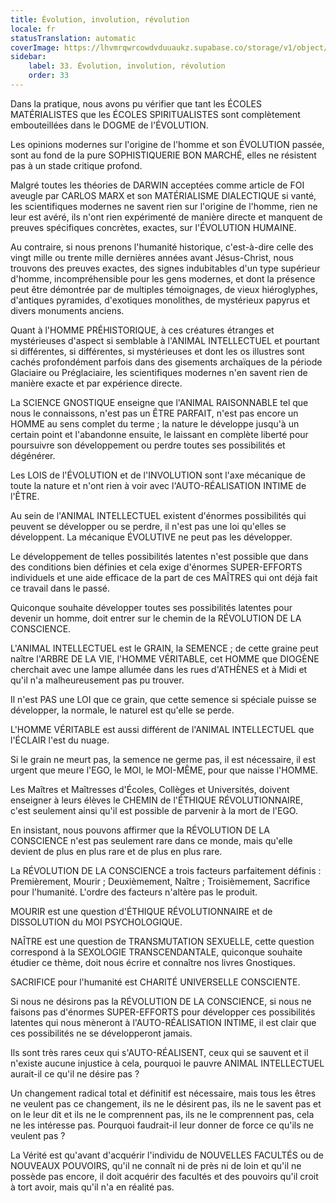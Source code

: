 ```yaml
---
title: Évolution, involution, révolution
locale: fr
statusTranslation: automatic
coverImage: https://lhvmrqwrcowdvduuaukz.supabase.co/storage/v1/object/public/strapi-uploads/small_cover-educacion-fundamental.webp-2d51a7828a2b1309555be27f7e2a61a0.webp
sidebar:
    label: 33. Évolution, involution, révolution
    order: 33
---
```

Dans la pratique, nous avons pu vérifier que tant les ÉCOLES MATÉRIALISTES que les ÉCOLES SPIRITUALISTES sont complètement embouteillées dans le DOGME de l'ÉVOLUTION.

Les opinions modernes sur l'origine de l'homme et son ÉVOLUTION passée, sont au fond de la pure SOPHISTIQUERIE BON MARCHÉ, elles ne résistent pas à un stade critique profond.

Malgré toutes les théories de DARWIN acceptées comme article de FOI aveugle par CARLOS MARX et son MATÉRIALISME DIALECTIQUE si vanté, les scientifiques modernes ne savent rien sur l'origine de l'homme, rien ne leur est avéré, ils n'ont rien expérimenté de manière directe et manquent de preuves spécifiques concrètes, exactes, sur l'ÉVOLUTION HUMAINE.

Au contraire, si nous prenons l'humanité historique, c'est-à-dire celle des vingt mille ou trente mille dernières années avant Jésus-Christ, nous trouvons des preuves exactes, des signes indubitables d'un type supérieur d'homme, incompréhensible pour les gens modernes, et dont la présence peut être démontrée par de multiples témoignages, de vieux hiéroglyphes, d'antiques pyramides, d'exotiques monolithes, de mystérieux papyrus et divers monuments anciens.

Quant à l'HOMME PRÉHISTORIQUE, à ces créatures étranges et mystérieuses d'aspect si semblable à l'ANIMAL INTELLECTUEL et pourtant si différentes, si différentes, si mystérieuses et dont les os illustres sont cachés profondément parfois dans des gisements archaïques de la période Glaciaire ou Préglaciaire, les scientifiques modernes n'en savent rien de manière exacte et par expérience directe.

La SCIENCE GNOSTIQUE enseigne que l'ANIMAL RAISONNABLE tel que nous le connaissons, n'est pas un ÊTRE PARFAIT, n'est pas encore un HOMME au sens complet du terme ; la nature le développe jusqu'à un certain point et l'abandonne ensuite, le laissant en complète liberté pour poursuivre son développement ou perdre toutes ses possibilités et dégénérer.

Les LOIS de l'ÉVOLUTION et de l'INVOLUTION sont l'axe mécanique de toute la nature et n'ont rien à voir avec l'AUTO-RÉALISATION INTIME de l'ÊTRE.

Au sein de l'ANIMAL INTELLECTUEL existent d'énormes possibilités qui peuvent se développer ou se perdre, il n'est pas une loi qu'elles se développent. La mécanique ÉVOLUTIVE ne peut pas les développer.

Le développement de telles possibilités latentes n'est possible que dans des conditions bien définies et cela exige d'énormes SUPER-EFFORTS individuels et une aide efficace de la part de ces MAÎTRES qui ont déjà fait ce travail dans le passé.

Quiconque souhaite développer toutes ses possibilités latentes pour devenir un homme, doit entrer sur le chemin de la RÉVOLUTION DE LA CONSCIENCE.

L'ANIMAL INTELLECTUEL est le GRAIN, la SEMENCE ; de cette graine peut naître l'ARBRE DE LA VIE, l'HOMME VÉRITABLE, cet HOMME que DIOGÈNE cherchait avec une lampe allumée dans les rues d'ATHÈNES et à Midi et qu'il n'a malheureusement pas pu trouver.

Il n'est PAS une LOI que ce grain, que cette semence si spéciale puisse se développer, la normale, le naturel est qu'elle se perde.

L'HOMME VÉRITABLE est aussi différent de l'ANIMAL INTELLECTUEL que l'ÉCLAIR l'est du nuage.

Si le grain ne meurt pas, la semence ne germe pas, il est nécessaire, il est urgent que meure l'EGO, le MOI, le MOI-MÊME, pour que naisse l'HOMME.

Les Maîtres et Maîtresses d'Écoles, Collèges et Universités, doivent enseigner à leurs élèves le CHEMIN de l'ÉTHIQUE RÉVOLUTIONNAIRE, c'est seulement ainsi qu'il est possible de parvenir à la mort de l'EGO.

En insistant, nous pouvons affirmer que la RÉVOLUTION DE LA CONSCIENCE n'est pas seulement rare dans ce monde, mais qu'elle devient de plus en plus rare et de plus en plus rare.

La RÉVOLUTION DE LA CONSCIENCE a trois facteurs parfaitement définis : Premièrement, Mourir ; Deuxièmement, Naître ; Troisièmement, Sacrifice pour l'humanité. L'ordre des facteurs n'altère pas le produit.

MOURIR est une question d'ÉTHIQUE RÉVOLUTIONNAIRE et de DISSOLUTION du MOI PSYCHOLOGIQUE.

NAÎTRE est une question de TRANSMUTATION SEXUELLE, cette question correspond à la SEXOLOGIE TRANSCENDANTALE, quiconque souhaite étudier ce thème, doit nous écrire et connaître nos livres Gnostiques.

SACRIFICE pour l'humanité est CHARITÉ UNIVERSELLE CONSCIENTE.

Si nous ne désirons pas la RÉVOLUTION DE LA CONSCIENCE, si nous ne faisons pas d'énormes SUPER-EFFORTS pour développer ces possibilités latentes qui nous mèneront à l'AUTO-RÉALISATION INTIME, il est clair que ces possibilités ne se développeront jamais.

Ils sont très rares ceux qui s'AUTO-RÉALISENT, ceux qui se sauvent et il n'existe aucune injustice à cela, pourquoi le pauvre ANIMAL INTELLECTUEL aurait-il ce qu'il ne désire pas ?

Un changement radical total et définitif est nécessaire, mais tous les êtres ne veulent pas ce changement, ils ne le désirent pas, ils ne le savent pas et on le leur dit et ils ne le comprennent pas, ils ne le comprennent pas, cela ne les intéresse pas. Pourquoi faudrait-il leur donner de force ce qu'ils ne veulent pas ?

La Vérité est qu'avant d'acquérir l'individu de NOUVELLES FACULTÉS ou de NOUVEAUX POUVOIRS, qu'il ne connaît ni de près ni de loin et qu'il ne possède pas encore, il doit acquérir des facultés et des pouvoirs qu'il croit à tort avoir, mais qu'il n'a en réalité pas.

